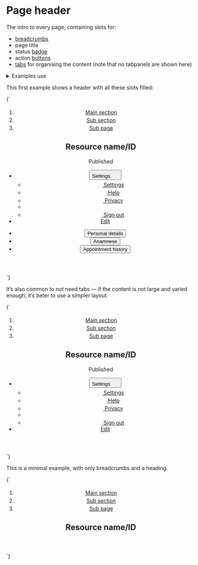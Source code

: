 
<Meta title="UI/Content/Page header" />

# Page header

The intro to every page, containing slots for:
- [breadcrumbs](/docs/ui-navigation-breadcrumbs--breadcrumbs)
- page title
- status [badge](/docs/atoms-badge--badge)
- action [buttons](/docs/ui-buttons-buttons--page)
- [tabs](/docs/ui-navigation-tabs--tabs) for organising the content (note that no tabpanels are shown here)

<details class="u-margin-xl-y">
  <summary class="u-h4 u-font--medium">Examples use</summary>
  <ul>
    <li><a href="/docs/atoms-button-base--button-element">a-button</a></li>
    <li><a href="/docs/atoms-button-ui--ui">a-button--ui</a></li>
    <li><a href="/docs/atoms-button-tab--tab">a-button--tab</a></li>
    <li><a href="/docs/atoms-badge--badge">a-badge</a></li>
    <li><a href="/docs/atoms-content--content">a-content</a></li>
    <li><a href="/docs/atoms-icon--icon">a-icon</a></li>
    <li><a href="/docs/atoms-list-reset--list-reset">a-list-reset</a></li>
    <li><a href="/docs/utilities-background-color--gray-80">u-bg</a></li>
    <li><a href="/docs/utilities-break-text--break-text">u-break-text</a></li>
    <li><a href="/docs/utilities-flex--flex">u-flex</a></li>
    <li><a href="/docs/utilities-typography--typography">u-h6</a></li>
    <li><a href="/docs/utilities-box-alignment--items-start">u-items-start</a></li>
    <li><a href="/docs/utilities-box-alignment--justify-between">u-justify-between</a></li>
    <li><a href="/docs/utilities-margin--margin-m">u-margin</a></li>
    <li><a href="/docs/utilities-overflow--overflow-x">u-overflow</a></li>
    <li><a href="/docs/utilities-padding--padding-m">u-padding</a></li>
    <li><a href="/docs/utilities-relative--relative">u-relative</a></li>
  </ul>
</details>

This first example shows a header with all these slots filled:

<Canvas isColumn>
  <Story name="Page header">
    {`
      <article>
        <header class="u-bg--gray-5 u-padding-l-top">
          <div class="a-content">
            <div class="u-padding-xl-bottom">
              <ol class="u-h6 a-list-reset u-flex u-flex--wrap u-items-center">
                <li class="u-margin-xs-right u-flex u-items-center">
                  <a href="/">Main section</a>
                  <svg width="18" height="18" class="a-icon a-icon--m u-fg--gray-30 u-margin-xs-left" aria-hidden="true" focusable="false" xmlns="http://www.w3.org/2000/svg" viewBox="0 0 100 100">
                    <use xlink:href="${icons}#icon-caret-right"></use>
                  </svg>
                </li>
                <li class="u-margin-xs-right u-flex u-items-center">
                  <a href="/">Sub section</a>
                  <svg width="18" height="18" class="a-icon a-icon--m u-fg--gray-30 u-margin-xs-left" aria-hidden="true" focusable="false" xmlns="http://www.w3.org/2000/svg" viewBox="0 0 100 100">
                    <use xlink:href="${icons}#icon-caret-right"></use>
                  </svg>
                </li>
                <li class="u-margin-xs-right u-flex u-items-center">
                  <a href="/">Sub page</a>
                  <svg width="18" height="18" class="a-icon a-icon--m u-fg--gray-30 u-margin-xs-left" aria-hidden="true" focusable="false" xmlns="http://www.w3.org/2000/svg" viewBox="0 0 100 100">
                    <use xlink:href="${icons}#icon-caret-right"></use>
                  </svg>
                </li>
              </ol>
              <div class="u-flex u-justify-between u-flex--wrap u-items-center">
                <div class="u-flex u-flex--wrap u-items-center">
                  <h1 class="u-margin-m-right u-break-text">Resource name/ID</h1>
                  <div class="u-flex__shrink-0 u-margin-m-bottom">
                    <span class="a-badge a-badge--gray u-font--medium">Published</span>
                  </div>
                </div>
                <ul class="a-list-reset u-flex u-flex--wrap">
                  <li class="u-margin-s-right u-margin-m-bottom u-relative@m" x-data="{ dropdownOpen: false }">
                    <button
                      type="button"
                      class="a-button a-button--ui"
                      aria-controls="dropdown-1"
                      @click="dropdownOpen = !dropdownOpen"
                      :aria-expanded="dropdownOpen"
                    >
                      <span class="a-button__label">Settings</span>
                      <svg width="18" height="18" class="a-button__icon a-icon a-icon--m" aria-hidden="true" focusable="false" xmlns="http://www.w3.org/2000/svg" viewBox="0 0 100 100">
                        <use xlink:href="${icons}#icon-caret-down"></use>
                      </svg>
                    </button>
                    <ul
                      class="a-dropdown a-dropdown--right u-overflow--y a-list-reset u-margin-s-top"
                      x-show="dropdownOpen"
                      x-transition:enter="is-transitioning"
                      x-transition:enter-start="is-off-screen"
                      x-transition:enter-end="is-on-screen"
                      x-transition:leave="is-transitioning"
                      x-transition:leave-start="is-on-screen"
                      x-transition:leave-end="is-off-screen"
                      @click.away="dropdownOpen = false"
                      :aria-hidden="!dropdownOpen"
                      id="dropdown-1"
                    >
                      <li>
                        <a href="/" class="a-button a-button--menu u-h6">
                          <svg width="18" height="18" class="a-button__icon a-icon a-icon--m" aria-hidden="true" focusable="false" xmlns="http://www.w3.org/2000/svg" viewBox="0 0 100 100">
                            <use xlink:href="${icons}#icon-plus"></use>
                          </svg>
                          <span class="a-button__label">Settings</span>
                        </a>
                      </li>
                      <li>
                        <a href="/" class="a-button a-button--menu u-h6">
                          <svg width="18" height="18" class="a-button__icon a-icon a-icon--m" aria-hidden="true" focusable="false" xmlns="http://www.w3.org/2000/svg" viewBox="0 0 100 100">
                            <use xlink:href="${icons}#icon-plus"></use>
                          </svg>
                          <span class="a-button__label">Help</span>
                        </a>
                      </li>
                      <li>
                        <a href="/" class="a-button a-button--menu u-h6">
                          <svg width="18" height="18" class="a-button__icon a-icon a-icon--m" aria-hidden="true" focusable="false" xmlns="http://www.w3.org/2000/svg" viewBox="0 0 100 100">
                            <use xlink:href="${icons}#icon-plus"></use>
                          </svg>
                          <span class="a-button__label">Privacy</span>
                        </a>
                      </li>
                      <li role="separator"></li>
                      <li>
                        <a href="/" class="a-button a-button--menu u-h6">
                          <svg width="18" height="18" class="a-button__icon a-icon a-icon--m" aria-hidden="true" focusable="false" xmlns="http://www.w3.org/2000/svg" viewBox="0 0 100 100">
                            <use xlink:href="${icons}#icon-plus"></use>
                          </svg>
                          <span class="a-button__label">Sign out</span>
                        </a>
                      </li>
                    </ul>
                  </li>
                  <li class="u-margin-m-bottom">
                    <a href="/" class="a-button">Edit</a>
                  </li>
                </ul>
              </div>
            </div>
            <ul class="a-list-reset u-flex u-overflow--x u-items-end a-button--tab-container u-margin-m-bottom" role="tablist" aria-label="Patient data">
              <li class="u-margin-s-right">
                <button class="a-button a-button--tab" role="tab" aria-selected="true" aria-controls="tab-panel-1" id="tab-1" tabindex="0">
                  Personal details
                </button>
              </li>
              <li class="u-margin-s-right">
                <button class="a-button a-button--tab" role="tab" aria-selected="false" aria-controls="tab-panel-2" id="tab-2" tabindex="0">
                  Anamnese
                </button>
              </li>
              <li class="u-margin-s-right">
                <button class="a-button a-button--tab" role="tab" aria-selected="false" aria-controls="tab-panel-3" id="tab-3" tabindex="0">
                  Appointment history
                </button>
              </li>
            </ul>
          </div>
        </header>
      </article>
    `}
  </Story>
</Canvas>

It’s also common to not need tabs — if the content is not large and varied enough, it’s beter to use a simpler layout:

<Canvas>
  <Story name="Page header, no tabs">
    {`
      <article>
        <header class="u-bg--gray-5 u-padding-l-top">
          <div class="a-content">
            <div class="u-padding-xl-bottom">
              <ol class="u-h6 a-list-reset u-flex u-flex--wrap u-items-center">
                <li class="u-margin-xs-right u-flex u-items-center">
                  <a href="/">Main section</a>
                  <svg width="18" height="18" class="a-icon a-icon--m u-fg--gray-30 u-margin-xs-left" aria-hidden="true" focusable="false" xmlns="http://www.w3.org/2000/svg" viewBox="0 0 100 100">
                    <use xlink:href="${icons}#icon-caret-right"></use>
                  </svg>
                </li>
                <li class="u-margin-xs-right u-flex u-items-center">
                  <a href="/">Sub section</a>
                  <svg width="18" height="18" class="a-icon a-icon--m u-fg--gray-30 u-margin-xs-left" aria-hidden="true" focusable="false" xmlns="http://www.w3.org/2000/svg" viewBox="0 0 100 100">
                    <use xlink:href="${icons}#icon-caret-right"></use>
                  </svg>
                </li>
                <li class="u-margin-xs-right u-flex u-items-center">
                  <a href="/">Sub page</a>
                  <svg width="18" height="18" class="a-icon a-icon--m u-fg--gray-30 u-margin-xs-left" aria-hidden="true" focusable="false" xmlns="http://www.w3.org/2000/svg" viewBox="0 0 100 100">
                    <use xlink:href="${icons}#icon-caret-right"></use>
                  </svg>
                </li>
              </ol>
              <div class="u-flex u-justify-between u-flex--wrap u-items-center">
                <div class="u-flex u-flex--wrap u-items-center">
                  <h1 class="u-margin-m-right u-break-text">Resource name/ID</h1>
                  <div class="u-flex__shrink-0 u-margin-m-bottom">
                    <span class="a-badge a-badge--gray u-font--medium">Published</span>
                  </div>
                </div>
                <ul class="a-list-reset u-flex u-flex--wrap">
                  <li class="u-margin-s-right u-margin-m-bottom u-relative@m" x-data="{ dropdownOpen: false }">
                    <button
                      type="button"
                      class="a-button a-button--ui"
                      aria-controls="dropdown-1"
                      @click="dropdownOpen = !dropdownOpen"
                      :aria-expanded="dropdownOpen"
                    >
                      <span class="a-button__label">Settings</span>
                      <svg width="18" height="18" class="a-button__icon a-icon a-icon--m" aria-hidden="true" focusable="false" xmlns="http://www.w3.org/2000/svg" viewBox="0 0 100 100">
                        <use xlink:href="${icons}#icon-caret-down"></use>
                      </svg>
                    </button>
                    <ul
                      class="a-dropdown a-dropdown--right u-overflow--y a-list-reset u-margin-s-top"
                      x-show="dropdownOpen"
                      x-transition:enter="is-transitioning"
                      x-transition:enter-start="is-off-screen"
                      x-transition:enter-end="is-on-screen"
                      x-transition:leave="is-transitioning"
                      x-transition:leave-start="is-on-screen"
                      x-transition:leave-end="is-off-screen"
                      @click.away="dropdownOpen = false"
                      :aria-hidden="!dropdownOpen"
                      id="dropdown-1"
                    >
                      <li>
                        <a href="/" class="a-button a-button--menu u-h6">
                          <svg width="18" height="18" class="a-button__icon a-icon a-icon--m" aria-hidden="true" focusable="false" xmlns="http://www.w3.org/2000/svg" viewBox="0 0 100 100">
                            <use xlink:href="${icons}#icon-plus"></use>
                          </svg>
                          <span class="a-button__label">Settings</span>
                        </a>
                      </li>
                      <li>
                        <a href="/" class="a-button a-button--menu u-h6">
                          <svg width="18" height="18" class="a-button__icon a-icon a-icon--m" aria-hidden="true" focusable="false" xmlns="http://www.w3.org/2000/svg" viewBox="0 0 100 100">
                            <use xlink:href="${icons}#icon-plus"></use>
                          </svg>
                          <span class="a-button__label">Help</span>
                        </a>
                      </li>
                      <li>
                        <a href="/" class="a-button a-button--menu u-h6">
                          <svg width="18" height="18" class="a-button__icon a-icon a-icon--m" aria-hidden="true" focusable="false" xmlns="http://www.w3.org/2000/svg" viewBox="0 0 100 100">
                            <use xlink:href="${icons}#icon-plus"></use>
                          </svg>
                          <span class="a-button__label">Privacy</span>
                        </a>
                      </li>
                      <li role="separator"></li>
                      <li>
                        <a href="/" class="a-button a-button--menu u-h6">
                          <svg width="18" height="18" class="a-button__icon a-icon a-icon--m" aria-hidden="true" focusable="false" xmlns="http://www.w3.org/2000/svg" viewBox="0 0 100 100">
                            <use xlink:href="${icons}#icon-plus"></use>
                          </svg>
                          <span class="a-button__label">Sign out</span>
                        </a>
                      </li>
                    </ul>
                  </li>
                  <li class="u-margin-m-bottom">
                    <a href="/" class="a-button">Edit</a>
                  </li>
                </ul>
              </div>
            </div>
          </div>
        </header>
      </article>
    `}
  </Story>
</Canvas>

This is a minimal example, with only breadcrumbs and a heading.

<Canvas>
  <Story name="Page header, minimal">
    {`
      <article>
        <header class="u-bg--gray-5 u-padding-l-top">
          <div class="a-content">
            <div class="u-padding-xl-bottom">
              <ol class="u-h6 a-list-reset u-flex u-flex--wrap u-items-center">
                <li class="u-margin-xs-right u-flex u-items-center">
                  <a href="/">Main section</a>
                  <svg width="18" height="18" class="a-icon a-icon--m u-fg--gray-30 u-margin-xs-left" aria-hidden="true" focusable="false" xmlns="http://www.w3.org/2000/svg" viewBox="0 0 100 100">
                    <use xlink:href="${icons}#icon-caret-right"></use>
                  </svg>
                </li>
                <li class="u-margin-xs-right u-flex u-items-center">
                  <a href="/">Sub section</a>
                  <svg width="18" height="18" class="a-icon a-icon--m u-fg--gray-30 u-margin-xs-left" aria-hidden="true" focusable="false" xmlns="http://www.w3.org/2000/svg" viewBox="0 0 100 100">
                    <use xlink:href="${icons}#icon-caret-right"></use>
                  </svg>
                </li>
                <li class="u-margin-xs-right u-flex u-items-center">
                  <a href="/">Sub page</a>
                  <svg width="18" height="18" class="a-icon a-icon--m u-fg--gray-30 u-margin-xs-left" aria-hidden="true" focusable="false" xmlns="http://www.w3.org/2000/svg" viewBox="0 0 100 100">
                    <use xlink:href="${icons}#icon-caret-right"></use>
                  </svg>
                </li>
              </ol>
              <div class="u-flex u-justify-between u-flex--wrap u-items-center">
                <div class="u-flex u-flex--wrap u-items-center">
                  <h1 class="u-margin-m-right u-break-text">Resource name/ID</h1>
                </div>
              </div>
            </div>
          </div>
        </header>
      </article>
    `}
  </Story>
</Canvas>
